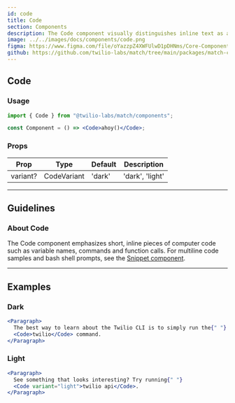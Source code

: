 ```yaml
---
id: code
title: Code
section: Components
description: The Code component visually distinguishes inline text as a fragment of computer code.
image: ../../images/docs/components/code.png
figma: https://www.figma.com/file/oYazzpZ4XWFUlwD1pDHNms/Core-Components?node-id=212%3A535
github: https://github.com/twilio-labs/match/tree/main/packages/match-components/src/code
---
```


## Code

### Usage

```jsx
import { Code } from "@twilio-labs/match/components";

const Component = () => <Code>ahoy()</Code>;
```

### Props

| Prop     | Type        | Default | Description     |
| -------- | ----------- | ------- | --------------- |
| variant? | CodeVariant | 'dark'  | 'dark', 'light' |

---

## Guidelines

### About Code

The Code component emphasizes short, inline pieces of computer code such as variable names, commands and function calls. For multiline code samples and bash shell prompts, see the [Snippet component](./snippet.mdx).

---

## Examples

### Dark

```jsx live
<Paragraph>
  The best way to learn about the Twilio CLI is to simply run the{" "}
  <Code>twilio</Code> command.
</Paragraph>
```

### Light

```jsx live
<Paragraph>
  See something that looks interesting? Try running{" "}
  <Code variant="light">twilio api</Code>.
</Paragraph>
```
